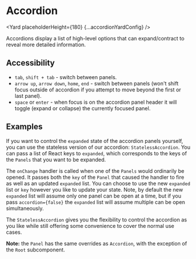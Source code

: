 <!--
Copyright (c) Uber Technologies, Inc.

This source code is licensed under the MIT license found in the
LICENSE file in the root directory of this source tree.
-->




<SEO
  description="Accordions display a list of high-level options that can expand/contract to reveal more detailed information."
  keywords="accordion, react accordion, react expansion panel, react collapse"
/>


# Accordion

<Yard placeholderHeight={180} {...accordionYardConfig} />

Accordions display a list of high-level options that can expand/contract to reveal more detailed information.

## Accessibility

- `tab`, `shift + tab` - switch between panels.
- `arrow up`, `arrow down`, `home`, `end` - switch between panels (won't shift focus outside of
  accordion if you attempt to move beyond the first or last panel).
- `space` or `enter` - when focus is on the accordion panel header it will toggle (expand or
  collapse) the currently focused panel.

## Examples

<Example title="Custom Accordion" path="accordion/custom.tsx">
  <CustomPanel />
</Example>

<Example title="Accordion basic usage" path="accordion/basic.tsx">
  <BasicAccordion />
</Example>

<Example title="Accordion custom title" path="accordion/title.tsx">
  <CustomTitle />
</Example>

<Example title="Accordion SEO Friendly" path="accordion/renderpanelcontent.tsx">
  <AccordionSEO />
</Example>

<Example title="Using a stateful panel component on it's own" path="accordion/stateful-panel.tsx">
  <StatefulPanelExample />
</Example>

<Example title="Stateless Accordion" path="accordion/stateless.tsx">
  <StatelessAccordion />
</Example>

If you want to control the `expanded` state of the accordion panels yourself, you can use the stateless version of our accordion: `StatelessAccordion`. You can pass a list of React keys to `expanded`, which corresponds to the keys of the `Panels` that you want to be expanded.

The `onChange` handler is called when one of the `Panels` would ordinarily be opened. It passes both the `key` of the `Panel` that caused the handler to fire as well as an updated `expanded` list. You can choose to use the new `expanded` list or `key` however you like to update your state. Note, by default the new `expanded` list will assume only one panel can be open at a time, but if you pass `accordion={false}` the `expanded` list will assume multiple can be open simultaneously.

The `StatelessAccordion` gives you the flexibility to control the accordion as you like while still offering some convenience to cover the normal use cases.

**Note:** the `Panel` has the same overrides as `Accordion`, with the exception of the `Root` subcomponent.

<Exports component={AccordionExports} title="Accordion exports" path="baseui/accordion" />
